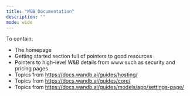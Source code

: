 ```yaml
---
title: "W&B Documentation"
description: ""
mode: wide
---
```

To contain:

- The homepage
- Getting started section full of pointers to good resources
- Pointers to high-level W&B details from www such as security and pricing pages
- Topics from https://docs.wandb.ai/guides/hosting/
- Topics from https://docs.wandb.ai/guides/core/ 
- Topics from https://docs.wandb.ai/guides/models/app/settings-page/